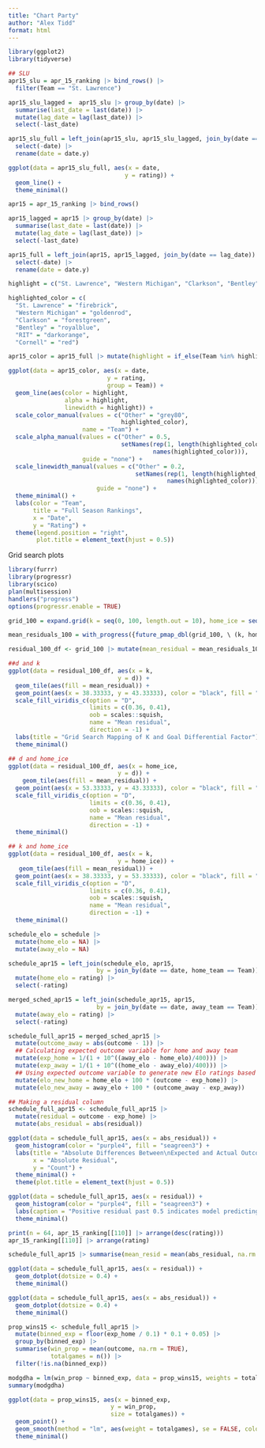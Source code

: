```yaml
---
title: "Chart Party"
author: "Alex Tidd"
format: html
---
```


```r
library(ggplot2)
library(tidyverse)
```

```r
## SLU
apr15_slu = apr_15_ranking |> bind_rows() |>
  filter(Team == "St. Lawrence")

apr15_slu_lagged =  apr15_slu |> group_by(date) |>
  summarise(last_date = last(date)) |>
  mutate(lag_date = lag(last_date)) |>
  select(-last_date)

apr15_slu_full = left_join(apr15_slu, apr15_slu_lagged, join_by(date == lag_date)) |>
  select(-date) |>
  rename(date = date.y)

ggplot(data = apr15_slu_full, aes(x = date,
                                 y = rating)) +
  geom_line() +
  theme_minimal()
```

```r
apr15 = apr_15_ranking |> bind_rows()

apr15_lagged = apr15 |> group_by(date) |>
  summarise(last_date = last(date)) |>
  mutate(lag_date = lag(last_date)) |>
  select(-last_date)

apr15_full = left_join(apr15, apr15_lagged, join_by(date == lag_date)) |>
  select(-date) |>
  rename(date = date.y)

highlight = c("St. Lawrence", "Western Michigan", "Clarkson", "Bentley", "RIT", "Cornell")

highlighted_color = c(
  "St. Lawrence" = "firebrick",
  "Western Michigan" = "goldenrod",
  "Clarkson" = "forestgreen",
  "Bentley" = "royalblue",
  "RIT" = "darkorange",
  "Cornell" = "red")

apr15_color = apr15_full |> mutate(highlight = if_else(Team %in% highlight, Team, "Other"))

ggplot(data = apr15_color, aes(x = date,
                            y = rating,
                            group = Team)) +
  geom_line(aes(color = highlight, 
                alpha = highlight, 
                linewidth = highlight)) +
  scale_color_manual(values = c("Other" = "grey80", 
                                highlighted_color),
                     name = "Team") +
  scale_alpha_manual(values = c("Other" = 0.5, 
                                setNames(rep(1, length(highlighted_color)),
                                         names(highlighted_color))),
                     guide = "none") +
  scale_linewidth_manual(values = c("Other" = 0.2, 
                                    setNames(rep(1, length(highlighted_color)),
                                             names(highlighted_color))),
                         guide = "none") +
  theme_minimal() +
  labs(color = "Team",
       title = "Full Season Rankings",
       x = "Date",
       y = "Rating") +
  theme(legend.position = "right",
        plot.title = element_text(hjust = 0.5))
```


Grid search plots
```r
library(furrr)
library(progressr)
library(scico)
plan(multisession)
handlers("progress")
options(progressr.enable = TRUE)

grid_100 = expand.grid(k = seq(0, 100, length.out = 10), home_ice = seq(0, 100, length.out = 10), d = seq(0, 100, length.out = 10))

mean_residuals_100 = with_progress({future_pmap_dbl(grid_100, \ (k, home_ice, d) update_rankings_residuals(season = schedule_reg, end_date = "2025-03-25", ratings = rankings2324, k = k, home_ice = home_ice, d = d), .progress = TRUE)})

residual_100_df <- grid_100 |> mutate(mean_residual = mean_residuals_100)

##d and k
ggplot(data = residual_100_df, aes(x = k,
                               y = d)) +
  geom_tile(aes(fill = mean_residual)) +
  geom_point(aes(x = 38.33333, y = 43.33333), color = "black", fill = "black") +
  scale_fill_viridis_c(option = "D", 
                       limits = c(0.36, 0.41), 
                       oob = scales::squish, 
                       name = "Mean residual",
                       direction = -1) + 
  labs(title = "Grid Search Mapping of K and Goal Differential Factor") +
  theme_minimal()

## d and home_ice
ggplot(data = residual_100_df, aes(x = home_ice,
                               y = d)) +
    geom_tile(aes(fill = mean_residual)) +
  geom_point(aes(x = 53.33333, y = 43.33333), color = "black", fill = "black") +
  scale_fill_viridis_c(option = "D", 
                       limits = c(0.36, 0.41), 
                       oob = scales::squish, 
                       name = "Mean residual",
                       direction = -1) +
  theme_minimal()

## k and home_ice
ggplot(data = residual_100_df, aes(x = k,
                               y = home_ice)) +
   geom_tile(aes(fill = mean_residual)) +
  geom_point(aes(x = 38.33333, y = 53.33333), color = "black", fill = "black") +
  scale_fill_viridis_c(option = "D", 
                       limits = c(0.36, 0.41), 
                       oob = scales::squish, 
                       name = "Mean residual",
                       direction = -1) +
  theme_minimal()
```



```r
schedule_elo = schedule |>
  mutate(home_elo = NA) |>
  mutate(away_elo = NA)

schedule_apr15 = left_join(schedule_elo, apr15, 
                         by = join_by(date == date, home_team == Team)) |>
  mutate(home_elo = rating) |>
  select(-rating)

merged_sched_apr15 = left_join(schedule_apr15, apr15,
                         by = join_by(date == date, away_team == Team)) |>
  mutate(away_elo = rating) |>
  select(-rating)

schedule_full_apr15 = merged_sched_apr15 |>
  mutate(outcome_away = abs(outcome - 1)) |> 
  ## Calculating expected outcome variable for home and away team
  mutate(exp_home = 1/(1 + 10^((away_elo - home_elo)/400))) |>
  mutate(exp_away = 1/(1 + 10^((home_elo - away_elo)/400))) |>
  ## Using expected outcome variable to generate new Elo ratings based on actual outcome and expected outcome
  mutate(elo_new_home = home_elo + 100 * (outcome - exp_home)) |>
  mutate(elo_new_away = away_elo + 100 * (outcome_away - exp_away))

## Making a residual column
schedule_full_apr15 <- schedule_full_apr15 |>
  mutate(residual = outcome - exp_home) |>
  mutate(abs_residual = abs(residual))

ggplot(data = schedule_full_apr15, aes(x = abs_residual)) +
  geom_histogram(color = "purple4", fill = "seagreen3") +
  labs(title = "Absolute Differences Between\nExpected and Actual Outcomes",
       x = "Absolute Residual",
       y = "Count") +
  theme_minimal() +
  theme(plot.title = element_text(hjust = 0.5))

ggplot(data = schedule_full_apr15, aes(x = residual)) +
  geom_histogram(color = "purple4", fill = "seagreen3") +
  labs(caption = "Positive residual past 0.5 indicates model predicting a home loss when actual result is a home win. Negative residual beyond -0.5 indicate a predicted home wins with an observed home loss") +
  theme_minimal()
```

```r
print(n = 64, apr_15_ranking[[110]] |> arrange(desc(rating)))
apr_15_ranking[[110]] |> arrange(rating)
```


```r
schedule_full_apr15 |> summarise(mean_resid = mean(abs_residual, na.rm = TRUE))

ggplot(data = schedule_full_apr15, aes(x = residual)) +
  geom_dotplot(dotsize = 0.4) +
  theme_minimal()

ggplot(data = schedule_full_apr15, aes(x = abs_residual)) +
  geom_dotplot(dotsize = 0.4) +
  theme_minimal()

prop_wins15 <- schedule_full_apr15 |>
  mutate(binned_exp = floor(exp_home / 0.1) * 0.1 + 0.05) |>
  group_by(binned_exp) |>
  summarise(win_prop = mean(outcome, na.rm = TRUE), 
            totalgames = n()) |> 
  filter(!is.na(binned_exp))

modgdha = lm(win_prop ~ binned_exp, data = prop_wins15, weights = totalgames)
summary(modgdha)

ggplot(data = prop_wins15, aes(x = binned_exp, 
                             y = win_prop,
                             size = totalgames)) +
  geom_point() +
  geom_smooth(method = "lm", aes(weight = totalgames), se = FALSE, color = "gold") +
  theme_minimal()
```

